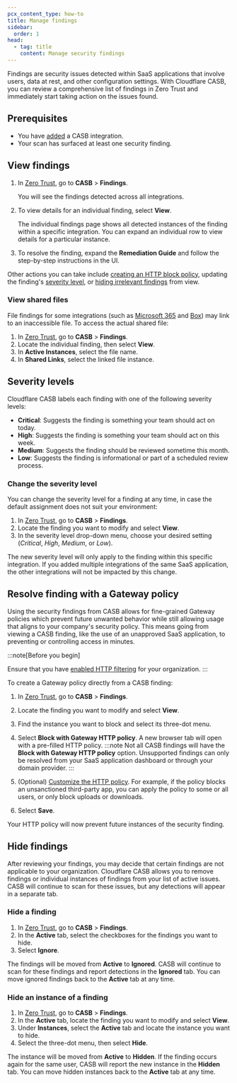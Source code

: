 ```yaml
---
pcx_content_type: how-to
title: Manage findings
sidebar:
  order: 1
head:
  - tag: title
    content: Manage security findings
---
```


Findings are security issues detected within SaaS applications that involve users, data at rest, and other configuration settings. With Cloudflare CASB, you can review a comprehensive list of findings in Zero Trust and immediately start taking action on the issues found.

## Prerequisites

- You have [added](/cloudflare-one/applications/scan-apps/#add-an-integration) a CASB integration.
- Your scan has surfaced at least one security finding.

## View findings

1. In [Zero Trust](https://one.dash.cloudflare.com), go to **CASB** > **Findings**.

   You will see the findings detected across all integrations.

2. To view details for an individual finding, select **View**.

   The individual findings page shows all detected instances of the finding within a specific integration. You can expand an individual row to view details for a particular instance.

3. To resolve the finding, expand the **Remediation Guide** and follow the step-by-step instructions in the UI.

Other actions you can take include [creating an HTTP block policy](#resolve-finding-with-a-gateway-policy), updating the finding's [severity level](#severity-levels), or [hiding irrelevant findings](#hide-findings) from view.

### View shared files

File findings for some integrations (such as [Microsoft 365](/cloudflare-one/applications/scan-apps/casb-integrations/microsoft-365/#file-sharing) and [Box](/cloudflare-one/applications/scan-apps/casb-integrations/box/#file-sharing)) may link to an inaccessible file. To access the actual shared file:

1. In [Zero Trust](https://one.dash.cloudflare.com), go to **CASB** > **Findings**.
2. Locate the individual finding, then select **View**.
3. In **Active Instances**, select the file name.
4. In **Shared Links**, select the linked file instance.

## Severity levels

Cloudflare CASB labels each finding with one of the following severity levels:

- **Critical**: Suggests the finding is something your team should act on today.
- **High**: Suggests the finding is something your team should act on this week.
- **Medium**: Suggests the finding should be reviewed sometime this month.
- **Low**: Suggests the finding is informational or part of a scheduled review process.

### Change the severity level

You can change the severity level for a finding at any time, in case the default assignment does not suit your environment:

1. In [Zero Trust](https://one.dash.cloudflare.com), go to **CASB** > **Findings**.
2. Locate the finding you want to modify and select **View**.
3. In the severity level drop-down menu, choose your desired setting (_Critical_, _High_, _Medium_, or _Low_).

The new severity level will only apply to the finding within this specific integration. If you added multiple integrations of the same SaaS application, the other integrations will not be impacted by this change.

## Resolve finding with a Gateway policy

Using the security findings from CASB allows for fine-grained Gateway policies which prevent future unwanted behavior while still allowing usage that aligns to your company's security policy. This means going from viewing a CASB finding, like the use of an unapproved SaaS application, to preventing or controlling access in minutes.

:::note[Before you begin]

Ensure that you have [enabled HTTP filtering](/cloudflare-one/policies/gateway/initial-setup/http/) for your organization.
:::

To create a Gateway policy directly from a CASB finding:

1. In [Zero Trust](https://one.dash.cloudflare.com), go to **CASB** > **Findings**.
2. Locate the finding you want to modify and select **View**.
3. Find the instance you want to block and select its three-dot menu.
4. Select **Block with Gateway HTTP policy**. A new browser tab will open with a pre-filled HTTP policy.
   :::note
   Not all CASB findings will have the **Block with Gateway HTTP policy** option. Unsupported findings can only be resolved from your SaaS application dashboard or through your domain provider.
   :::

5. (Optional) [Customize the HTTP policy](/cloudflare-one/policies/gateway/http-policies/). For example, if the policy blocks an unsanctioned third-party app, you can apply the policy to some or all users, or only block uploads or downloads.
6. Select **Save**.

Your HTTP policy will now prevent future instances of the security finding.

## Hide findings

After reviewing your findings, you may decide that certain findings are not applicable to your organization. Cloudflare CASB allows you to remove findings or individual instances of findings from your list of active issues. CASB will continue to scan for these issues, but any detections will appear in a separate tab.

### Hide a finding

1. In [Zero Trust](https://one.dash.cloudflare.com), go to **CASB** > **Findings**.
2. In the **Active** tab, select the checkboxes for the findings you want to hide.
3. Select **Ignore**.

The findings will be moved from **Active** to **Ignored**. CASB will continue to scan for these findings and report detections in the **Ignored** tab. You can move ignored findings back to the **Active** tab at any time.

### Hide an instance of a finding

1. In [Zero Trust](https://one.dash.cloudflare.com), go to **CASB** > **Findings**.
2. In the **Active** tab, locate the finding you want to modify and select **View**.
3. Under **Instances**, select the **Active** tab and locate the instance you want to hide.
4. Select the three-dot menu, then select **Hide**.

The instance will be moved from **Active** to **Hidden**. If the finding occurs again for the same user, CASB will report the new instance in the **Hidden** tab. You can move hidden instances back to the **Active** tab at any time.
